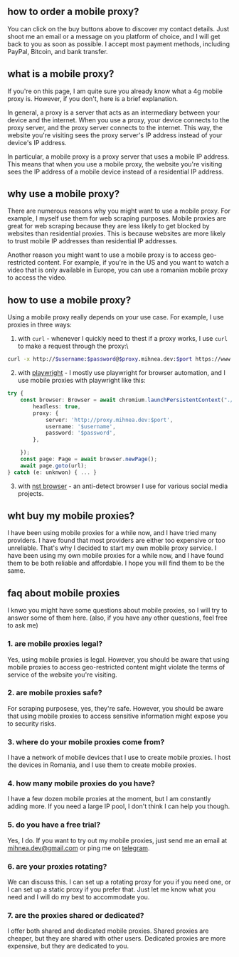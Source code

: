 ## how to order a mobile proxy?
You can click on the buy buttons above to discover my contact details. Just shoot me an email or a message on you platform of choice, and I will get back to you as soon as possible. I accept most payment methods, including PayPal, Bitcoin, and bank transfer.

## what is a mobile proxy?

If you're on this page, I am quite sure you already know what a 4g mobile proxy is. However, if you don't, here is a brief explanation.

In general, a proxy is a server that acts as an intermediary between your device and the internet. When you use a proxy, your device connects to the proxy server, and the proxy server connects to the internet. This way, the website you're visiting sees the proxy server's IP address instead of your device's IP address.

In particular, a mobile proxy is a proxy server that uses a mobile IP address. This means that when you use a mobile proxy, the website you're visiting sees the IP address of a mobile device instead of a residential IP address.

## why use a mobile proxy?

There are numerous reasons why you might want to use a mobile proxy. For example, I myself use them for web scraping purposes. Mobile proxies are great for web scraping because they are less likely to get blocked by websites than residential proxies. This is because websites are more likely to trust mobile IP addresses than residential IP addresses. 

Another reason you might want to use a mobile proxy is to access geo-restricted content. For example, if you're in the US and you want to watch a video that is only available in Europe, you can use a romanian mobile proxy to access the video.

## how to use a mobile proxy?

Using a mobile proxy really depends on your use case. For example, I use proxies in three ways:

1. with `curl` - whenever I quickly need to thest if a proxy works, I use `curl` to make a request through the proxy:\
```bash
curl -x http://$username:$password@$proxy.mihnea.dev:$port https://www.google.com
```

2. with [playwright](https://playwright.dev/) - I mostly use playwright for browser automation, and I use mobile proxies with playwright like this:
```ts
try {
    const browser: Browser = await chromium.launchPersistentContext("./tmp", {
        headless: true,
        proxy: {
            server: 'http://proxy.mihnea.dev:$port',
            username: '$username',
            password: '$password',
        },

    });
    const page: Page = await browser.newPage();
    await page.goto(url);
} catch (e: unknwon) { ... }
```

3. with [nst browser](https://www.nstbrowser.io/en) - an anti-detect browser I use for various social media projects.

## wht buy my mobile proxies?

I have been using mobile proxies for a while now, and I have tried many providers. I have found that most providers are either too expensive or too unreliable. That's why I decided to start my own mobile proxy service. I have been using my own mobile proxies for a while now, and I have found them to be both reliable and affordable. I hope you will find them to be the same.

## faq about mobile proxies

I knwo you might have some questions about mobile proxies, so I will try to answer some of them here. (also, if you have any other questions, feel free to ask me)

### 1. are mobile proxies legal?
Yes, using mobile proxies is legal. However, you should be aware that using mobile proxies to access geo-restricted content might violate the terms of service of the website you're visiting.

### 2. are mobile proxies safe?
For scraping purposese, yes, they're safe. However, you should be aware that using mobile proxies to access sensitive information might expose you to security risks.

### 3. where do your mobile proxies come from?
I have a network of mobile devices that I use to create mobile proxies. I host the devices in Romania, and I use them to create mobile proxies.

### 4. how many mobile proxies do you have?
I have a few dozen mobile proxies at the moment, but I am constantly adding more. If you need a large IP pool, I don't think I can help you though.

### 5. do you have a free trial?
Yes, I do. If you want to try out my mobile proxies, just send me an email at [mihnea.dev@gmail.com](mailto:mihnea.dev@gmail.com) or ping me on [telegram](https://t.me/a_x_b_y_c_z).

### 6. are your proxies rotating?
We can discuss this. I can set up a rotating proxy for you if you need one, or I can set up a static proxy if you prefer that. Just let me know what you need and I will do my best to accommodate you.

### 7. are the proxies shared or dedicated?
I offer both shared and dedicated mobile proxies. Shared proxies are cheaper, but they are shared with other users. Dedicated proxies are more expensive, but they are dedicated to you.

